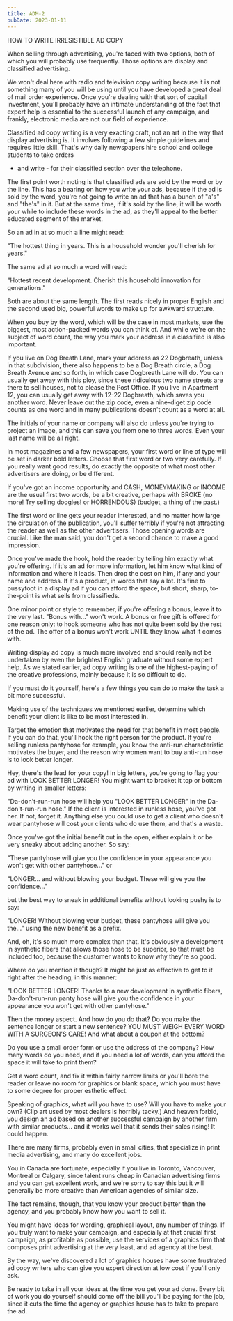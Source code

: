 ```yaml
---
title: ADM-2
pubDate: 2023-01-11
---
```


HOW TO WRITE IRRESISTIBLE AD COPY


When selling through advertising, you're faced with two options,
both of which you will probably use frequently.  Those options
are display and classified advertising.

We won't deal here with radio and television copy writing
because it is not something many of you will be using until you
have developed a great deal of mail order experience.  Once
you're dealing with that sort of capital investment, you'll
probably have an intimate understanding of the fact that expert
help is essential to the successful launch of any campaign, and
frankly, electronic media are not our field of experience.

Classified ad copy writing is a very exacting craft, not an art
in the way that display advertising is.  It involves following a
few simple guidelines and requires little skill.  That's why
daily newspapers hire school and college students to take orders
- and write - for their classified section over the telephone.

The first point worth noting is that classified ads are sold by
the word or by the line.  This has a bearing on how you write
your ads, because if the ad is sold by the word, you're not
going to write an ad that has a bunch of "a's" and "the's" in
it.  But at the same time, if it's sold by the line, it will be
worth your while to include these words in the ad, as they'll
appeal to the better educated segment of the market.

So an ad in at so much a line might read:

"The hottest thing in years.  This is a household wonder you'll
cherish for years."

The same ad at so much a word will read:

"Hottest recent development.  Cherish this household innovation
for generations."

Both are about the same length.  The first reads nicely in
proper English and the second used big, powerful words to make
up for awkward structure.

When you buy by the word, which will be the case in most
markets, use the biggest, most action-packed words you can think
of.  And while we're on the subject of word count, the way you
mark your address in a classified is also important.

If you live on Dog Breath Lane, mark your address as 22
Dogbreath, unless in that subdivision, there also happens to be
a Dog Breath circle, a Dog Breath Avenue and so forth, in which
case Dogbreath Lane will do.  You can usually get away with this
ploy, since these  ridiculous two name streets are there to sell
houses, not to please the Post Office.  If you live in Apartment
12, you can usually get away with 12-22 Dogbreath, which saves
you another word.  Never leave out the zip code, even a
nine-diget zip code counts as one word and in many publications
doesn't count as a word at all.

The initials of your name or company will also do unless you're
trying to project an image, and this can save you from one to
three words.  Even your last name will be all right.

In most magazines and a few newspapers, your first word or line
of type will be set in darker bold letters.  Choose that first
word or two very carefully.  If you really want good results, do
exactly the opposite of what most other advertisers are doing,
or be different.

If you've got an income opportunity and CASH, MONEYMAKING or
INCOME are the usual first two words, be a bit creative, perhaps
with BROKE (no more!  Try selling doogles! or HORRENDOUS)
(budget, a thing of the past.)

The first word or line gets your reader interested, and no
matter how large the circulation of the publication, you'll
suffer terribly if you're not attracting the reader as well as
the other advertisers.  Those opening words are crucial.  Like
the man said, you don't get a second chance to make a good
impression.

Once you've made the hook, hold the reader by telling him
exactly what you're offering.  If it's an ad for more
information, let him know what kind of information and where it
leads.  Then drop the cost on him, if any and your name and
address.  If it's a product, in words that say a lot.  It's fine
to pussyfoot in a display ad if you can afford the space, but
short, sharp, to-the-point is what sells from classifieds.

One minor point or style to remember, if you're offering a
bonus, leave it to the very last.  "Bonus with..." won't work. 
A bonus or free gift is offered for one reason only:  to hook
someone who has not quite been sold by the rest of the ad.  The
offer of a  bonus won't work UNTIL they know what it comes with.

Writing display ad copy is much more involved and should really
not be undertaken by even the brightest English graduate without
some expert help.  As we stated earlier, ad copy writing is one
of the highest-paying of the creative professions, mainly
because it is so difficult to do.

If you must do it yourself, here's a few things you can do to
make the task a bit more successful.

Making use of the techniques we mentioned earlier, determine
which benefit your client is like to be most interested in.

Target the emotion that motivates the need for that benefit in
most people.  If you can do that, you'll hook the right person
for the product.  If you're selling runless pantyhose for
example, you know the anti-run characteristic motivates the
buyer, and the reason why women want to buy anti-run hose is to
look better longer.

Hey, there's the lead for your copy!  In big letters, you're
going to flag your ad with LOOK BETTER LONGER!  You might want
to bracket it top or bottom by writing in smaller letters:

"Da-don't-run-run hose will help you "LOOK BETTER LONGER" in the
Da-don't-run-run hose."  If the client is interested in runless
hose, you've got her. If not, forget it.  Anything else you
could use to get a client who doesn't wear pantyhose will cost
your clients who do use them, and that's a waste.

Once you've got the initial benefit out in the open, either
explain it or be very sneaky about adding another.  So say:

"These pantyhose will give you the confidence in your appearance
you won't get with other pantyhose..." or

"LONGER... and without blowing your  budget.  These will give
you the confidence..."

but the best way to sneak in additional benefits without looking
pushy is to say:

"LONGER!  Without blowing your budget, these pantyhose will give
you the..." using the new benefit as a prefix.

And, oh, it's so much more complex than that.  It's obviously a
development in synthetic fibers that allows those hose to be
superior, so that must be included too, because the customer
wants to know why they're so good.

Where do you mention it though?  It might  be just as effective
to get to it right after the heading, in this manner:

"LOOK BETTER LONGER!  Thanks to a new development in synthetic
fibers, Da-don't-run-run panty hose will give you the confidence
in your appearance you won't get with other pantyhose."

Then the money aspect.  And how do you do that?  Do you make the
sentence longer or start a new sentence?  YOU MUST WEIGH EVERY
WORD WITH A SURGEON'S CARE!  And what about a coupon at the
bottom?

Do you use a small order form or use the address of the company?
 How many words do you need, and if you need a lot of words, can
you afford the space it will take to print them?

Get a word count, and fix it within fairly narrow limits or
you'll bore the reader or leave no room for graphics or blank
space, which you must have to some degree for proper esthetic
effect.

Speaking of graphics, what will you have to use?  Will you have
to make your own?  (Clip art used by most dealers is horribly
tacky.)  And heaven forbid, you design an ad based on another
successful campaign by another firm with similar products... and
it works well that it sends their sales rising!  It could happen.

There are many firms, probably even in small cities, that
specialize in print media advertising, and many do excellent
jobs.

You in Canada are fortunate, especially if you live in Toronto,
Vancouver, Montreal or Calgary, since talent runs cheap in
Canadian advertising firms and you can get excellent work, and
we're sorry to say this but it will generally be more creative
than American agencies of similar size.

The fact remains, though, that you know your product better than
the agency, and you probably know how you want to sell it.

You might have ideas for wording, graphical layout, any number
of things.  If you truly want  to make your campaign, and
especially at that crucial first campaign, as profitable as
possible, use the services of a graphics firm that composes
print advertising at the very least, and ad agency at the best.

By the way, we've discovered a lot of graphics houses have some
frustrated ad copy writers who can give you expert direction at
low cost if you'll only ask.

Be ready to take in all your ideas at the time you get your ad
done.  Every bit of work you do yourself should come off the
bill you'll be paying for the job, since it cuts the time the
agency or graphics house has to take to prepare the ad.